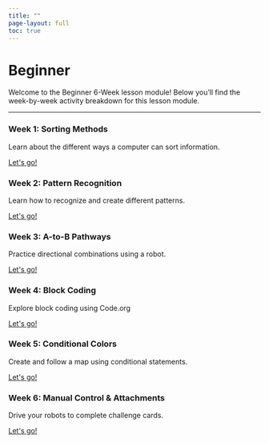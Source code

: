 ```yaml
---
title: ""
page-layout: full
toc: true
---
```


<div class="hero-section">
  <h1 class="main-title">Beginner</h1>
  <p class="subtitle">Welcome to the Beginner 6-Week lesson module! Below you'll find the week-by-week activity breakdown for this lesson module. </p>
</div>

<hr class="section-divider">


```{=html}
<div class="curriculum-section">
  <div class="curriculum-box">
      <h3 class="info-title">Week 1: Sorting Methods</h3>
      <p class="info-subtitle">Learn about the different ways a computer can sort information.</p>
      <a href="/k-6_activities/03activity/03activity.qmd" class="button">Let's go!</a>
  </div>

  <div class="curriculum-box">
      <h3 class="info-title">Week 2: Pattern Recognition</h3>
      <p class="info-subtitle">Learn how to recognize and create different patterns.</p>
      <a href="/k-6_activities/06activity/06activity.qmd" class="button">Let's go!</a>
  </div>
</div>

<div class="curriculum-section">
<div class="curriculum-box">
      <h3 class="info-title">Week 3: A-to-B Pathways</h3>
      <p class="info-subtitle">Practice directional combinations using a robot.</p>
      <a href="/k-6_activities/14activity/14activity.qmd" class="button">Let's go!</a>
  </div>

  <div class="curriculum-box">
      <h3 class="info-title">Week 4: Block Coding</h3>
      <p class="info-subtitle">Explore block coding using Code.org</p>
      <a href="/k-6_activities/09activity/09activity.qmd" class="button">Let's go!</a>
  </div>
</div>

<div class="curriculum-section">
  <div class="curriculum-box">
      <h3 class="info-title">Week 5: Conditional Colors</h3>
      <p class="info-subtitle">Create and follow a map using conditional statements.</p>
      <a href="/k-6_activities/13activity/13activity.qmd" class="button">Let's go!</a>
  </div>

  <div class="curriculum-box">
      <h3 class="info-title">Week 6: Manual Control & Attachments</h3>
      <p class="info-subtitle">Drive your robots to complete challenge cards.</p>
      <a href="/k-6_activities/16activity/16activity.qmd" class="button">Let's go!</a>
  </div>
</div>
```